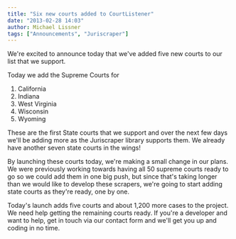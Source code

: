 ```yaml
---
title: "Six new courts added to CourtListener"
date: "2013-02-28 14:03"
author: Michael Lissner
tags: ["Announcements", "Juriscraper"]
---
```


We're excited to announce today that we've added five new courts to our
list that we support.

Today we add the Supreme Courts for

1.  California
2.  Indiana
3.  West Virginia
4.  Wisconsin
5.  Wyoming

These are the first State courts that we support and over the next few
days we'll be adding more as the Juriscraper library supports them. We
already have another seven state courts in the wings!

By launching these courts today, we're making a small change in our
plans. We were previously working towards having all 50 supreme courts
ready to go so we could add them in one big push, but since that's
taking longer than we would like to develop these scrapers, we're going
to start adding state courts as they're ready, one by one.

Today's launch adds five courts and about 1,200 more cases to the
project. We need help getting the remaining courts ready. If you're a
developer and want to help, get in touch via our contact form and we'll
get you up and coding in no time.

